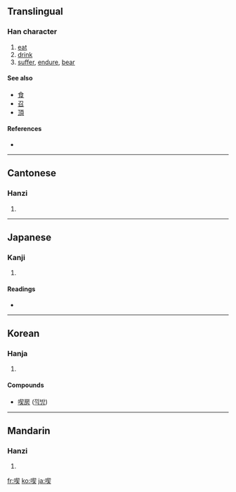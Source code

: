 {{also|吃}}
==Translingual==

===Han character===
{{Han char|rn=30|rad=口|as=09|sn=12|four=6703<sub>4</sub>|canj=口手竹大 (RQHK)}}

# [[eat]]
# [[drink]]
# [[suffer]], [[endure]], [[bear]]

====See also====
* [[食]]
* [[召]]
* [[頂]]

====References====
* {{Han ref|kx=0200.190|dkj=03987|dj=0422.030|hdz=10648.070|uh=55AB|ud=21931|bh=B3F0|bd=46064}}

----

==Cantonese==

===Hanzi===
{{yue-hanzi|jyut=|y=hek3}}

# {{defn|Cantonese}}

----

==Japanese==

===Kanji===
{{ja-kanji|grade=c|rs=口09}}

# {{defn|Japanese}}

====Readings====
* {{ja-readings|on=[[きつ]] (kitsu), [[けき]] (keki)|kun=[[くう]] (kuu), [[のむ]] (nomu)}}

----

==Korean==

===Hanja===
{{ko-hanja|hangeul=끽|rv=kkik|mr=kkik|y=kkik}}

# {{defn|Korean}}

====Compounds====
* [[喫房]] ([[끽방]])

----

==Mandarin==

===Hanzi===
{{cmn-hanzi|pin=[[chī]] ([[chi1]]), [[jī]] ([[ji1]])|wg=ch'ih<sup>1</sup>, chi<sup>1</sup>}}

# {{defn|Mandarin}}

[[fr:喫]]
[[ko:喫]]
[[ja:喫]]